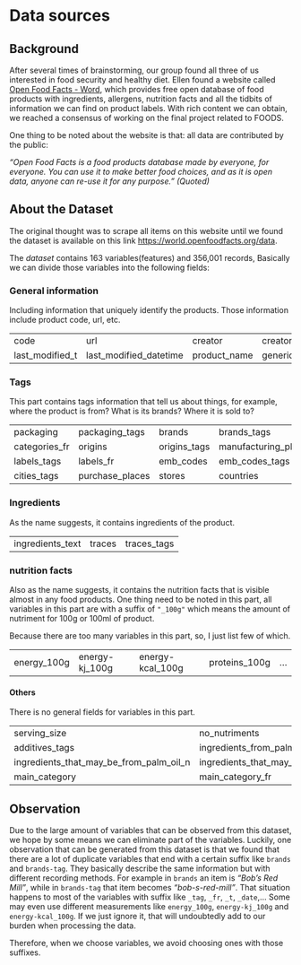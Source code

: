 # Data sources

## Background
After several times of brainstorming, our group found all three of us interested in food security and healthy diet. Ellen found a website called [Open Food Facts - Word](https://world.openfoodfacts.org/), which provides free open database of food products with ingredients, allergens, nutrition facts and all the tidbits of information we can find on product labels. With rich content we can obtain, we reached a consensus of working on the final project related to FOODS. 

One thing to be noted about the website is that: all data are contributed by the public:

*"Open Food Facts is a food products database made by everyone, for everyone. You can use it to make better food choices, and as it is open data, anyone can re-use it for any purpose." (Quoted)*


## About the Dataset
The original thought was to scrape all items on this website until we found the dataset is available on this link <https://world.openfoodfacts.org/data>. 

The *dataset* contains 163 variables(features) and 356,001 records, Basically we can divide those variables into the following fields:

### General information
Including information that uniquely identify the products. Those information include product code, url, etc. 

||||||
|----|----|----|----|----|
|code|url|creator|creator_t|creator_datetime|
|last_modified_t|last_modified_datetime|product_name|generic_name|quantity|

### Tags
This part contains tags information that tell us about things, for example, where the product is from? What is its brands? Where it is sold to?

||||||
|----|----|----|----|----|----|
|packaging|packaging_tags|brands|brands_tags|categories|categories_tags|
|categories_fr|origins|origins_tags|manufacturing_places|manufacturing_places_tags|labels|
|labels_tags|labels_fr|emb_codes|emb_codes_tags|first_packaging_code_geo|cities|
|cities_tags|purchase_places|stores|countries|countries_tags|countries_fr|

### Ingredients
As the name suggests, it contains ingredients of the product.

||||
|----|----|----|
|ingredients_text|traces|traces_tags|

### nutrition facts
Also as the name suggests, it contains the nutrition facts that is visible almost in any food products. One thing need to be noted in this part, all variables in this part are with a suffix of `"_100g"` which means the amount of nutriment for 100g or 100ml of product.

Because there are too many variables in this part, so, I just list few of which.

||||||
|----|----|----|----|----|
|energy_100g|energy-kj_100g|energy-kcal_100g|proteins_100g|...|

#### Others

There is no general fields for variables in this part.

|||||
|----|----|----|----|
|serving_size|no_nutriments|additives_n|additives|
|additives_tags|ingredients_from_palm_oil_n|ingredients_from_palm_oil|ingredients_from_palm_oil_tags|
|ingredients_that_may_be_from_palm_oil_n|ingredients_that_may_be_from_palm_oil|ingredients_that_may_be_from_palm_oil_tags|nutrition_grade_fr|
|main_category|main_category_fr|image_url|image_small_url|


## Observation
Due to the large amount of variables that can be observed from this dataset, we hope by some means we can eliminate part of the variables. Luckily, one observation that can be generated from this dataset is that we found that there are a lot of duplicate variables that end with a certain suffix like `brands` and `brands-tag`. They basically describe the same information but with different recording methods. For example in `brands` an item is *"Bob's Red Mill"*, while in `brands-tag` that item becomes *"bob-s-red-mill"*. That situation happens to most of the variables with suffix like `_tag`, `_fr`, `_t`, `_date`,... Some may even use different measurements like `energy_100g`, `energy-kj_100g` and `energy-kcal_100g`. If we just ignore it, that will undoubtedly add to our burden when processing the data.

Therefore, when we choose variables, we avoid choosing ones with those suffixes.


